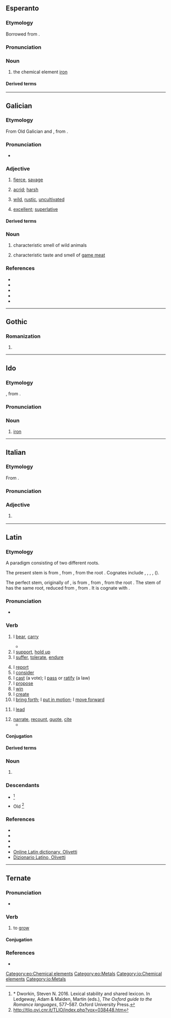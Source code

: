 {{also|Fero}}
==Esperanto==
{{wikipedia|lang=eo}}

===Etymology===
Borrowed from {{bor|eo|la|ferrum}}.

===Pronunciation===
{{eo-IPA|a=Eo-fero.ogg}}

===Noun===
{{eo-head|-}}

# the chemical element [[iron]]

====Derived terms====
{{col4|eo
|{{l|eo|ferometeorito|t=[[iron meteorite]]}}
|{{l|eo|ferŝtono|t=[[iron ore]]}}
|{{l|eo|fervojo|t=[[railroad]], [[railway]]}}
|{{l|eo|hufofero|t=horseshoe}}
}}

{{eo BRO|4}}

[[Category:eo:Chemical elements]]
[[Category:eo:Metals]]

----

==Galician==

===Etymology===
From Old Galician and {{inh|gl|roa-opt|fero}}, from {{inh|gl|la|ferus|t=wild, uncultivated}}.

===Pronunciation===
* {{IPA|gl|/ˈfɛɾo̝/}}

===Adjective===
{{gl-adj|m|f=fera}}

# [[fierce]], [[savage]]
#: {{syn|gl|bravo}}
# [[acrid]]; [[harsh]]
#: {{syn|gl|agre|bravo}}
# [[wild]], [[rustic]], [[uncultivated]]
#: {{syn|gl|agreste}}
# [[excellent]]; [[superlative]]

====Derived terms====
{{col2|gl
|feroz
|Monfero
|porco fero
}}

===Noun===
{{gl-noun|m}}

# characteristic smell of wild animals
#: {{syn|gl|bravío|bravún|ferún}}
# characteristic taste and smell of [[game meat]]
#: {{syn|gl|bravío|bravún|ferún}}

===References===
* {{R:DDGM}}
* {{R:gl:CX}}
* {{R:DDLG}}
* {{R:TILG}}
* {{R:TLPGP}}
<references/>

----

==Gothic==

===Romanization===
{{got-rom|head=fērō}}

# {{romanization of|got|𐍆𐌴𐍂𐍉}}

----

==Ido==

===Etymology===
{{io-bor|eo=fero|nodot=1}}, from {{der|io|la|ferrum}}.

===Pronunciation===
{{io-IPA}}

===Noun===
{{io-noun|-}}

# [[iron]]

[[Category:io:Chemical elements]]
[[Category:io:Metals]]

----

==Italian==

===Etymology===
From {{inh|it|la|ferum}}.

===Pronunciation===
{{it-pr|fèro}}

===Adjective===
{{it-adj}}

# {{lb|it|poetic}} {{archaic form of|it|fiero}}

----

==Latin==

===Etymology===
{{root|la|ine-pro|*bʰer-|*telh₂-|id2=bear}}
A {{glossary|suppletive}} paradigm consisting of two different roots.

The present stem is from {{inh|la|itc-pro|*ferō}}, from {{inh|la|ine-pro|*bʰéreti|t=to bear, carry}}, from the root {{m|ine-pro|*bʰer-}}. Cognates include {{cog|sa|भरति|tr=bhárati}}, {{cog|fa|بار|tr= bâr}}, {{cog|xcl|բերեմ}}, {{cog|grc|φέρω}}, {{cog|ang|beran}} ({{cog|en|bear#Etymology_2}}).

The perfect stem, originally of {{m|la|tollō}}, is from {{inh|la|itc-pro|*tetolai}}, from {{inh|la|ine-pro|*tetólh₂e|t=to be holding up}}, from the root {{m|ine-pro|*telh₂-}}. The stem of {{m|la|lātus}} has the same root, reduced from {{inh|la|itc-pro|*tlātos}}, from {{inh|la|ine-pro|*tl̥h₂tós}}. It is cognate with {{cog|en|thole|t=to endure}}.

===Pronunciation===
* {{la-IPA|ferō}}

===Verb===
{{la-verb|irreg|ferō}}

# I [[bear]], [[carry]]
#: {{syn|la|gerō|portō|vehō|efferō|trahō}}
#: {{uxi|la|partum '''ferre'''|to '''be''' with child, to  '''be''' pregnant (lit., ''to '''carry''' an offspring/fetus/embryo/one's young'')}}
#* {{Q|la|Jerome|Vulgate|Genesis|1|2|quote=Terra [[autem]] erat [[inānis]] et [[vacuus|vacua]], et [[tenebrae]] erant super [[facies|faciem]] [[abyssus|abyssī]]: et [[spīritus]] Deī [[fero|ferēbātur]] super [[aqua|aquās]].|trans=And the earth was void and empty, and darkness was upon the face of the deep; and the spirit of God '''moved''' over the waters.}}
# I [[support]], [[hold up]]
# I [[suffer]], [[tolerate]], [[endure]]
#: {{syn|la|sufferō|subeō|perferō|admittō|perpetior|recipiō|accipiō|sinō|patiō|dūrō|sustineō}}
# I [[report]]
# I [[consider]]
# I [[cast]] (a vote); I [[pass]] or [[ratify]] (a law)
# I [[propose]]
# I [[win]]
# I [[create]]
# I [[bring forth]]; I [[put in motion]]; I [[move forward]]
# {{lb|la|intransitive}} I [[lead]]
# [[narrate]], [[recount]], [[quote]], [[cite]]
#* {{Q|la|[[w:Titus Livius|Titus Livius]]|[[w:Ab Urbe Condita Libri|Ab Urbe Condita]]|I, 4|quote=[[w:Faustulus|Faustulo]] {{l|la|fuisse}} {{l|la|nomen}} '''ferunt'''|t=It is '''narrated''' that his name was Faustulus}}

====Conjugation====
{{la-conj|irreg|ferō}}

====Derived terms====
{{col4|la
|{{l|la|adferō}} / {{l|la|afferō}}
|{{l|la|auferō}}
|{{l|la|circumferō}}
|{{l|la|cōnferō}}
|{{l|la|dēferō}}
|{{l|la|differō}}
|{{l|la|efferō}}
|{{l|la|-fer}}
|{{l|la|ferculum}}
|{{l|la|fertilis}}
|{{l|la|fertus}}
|{{l|la|īnferō}}
|{{l|la|interferō}}
|{{l|la|intrōferō}}
|{{l|la|lātiō}}
|{{l|la|offerō}}
|{{l|la|perferō}}
|{{l|la|postferō}}
|{{l|la|praeferō}}
|{{l|la|praeterferor}}
|{{l|la|prōferō}}
|{{l|la|referō}}
|{{l|la|sufferō}}
|{{l|la|trānsferō}}
}}

===Noun===
{{la-noun-form|ferō}}

# {{inflection of|la|ferus||abl|s}}

===Descendants===
* {{desc|sc|ferrere}}<ref>* Dworkin, Steven N. 2016. Lexical stability and shared lexicon. In Ledgeway, Adam & Maiden, Martin (eds.), ''The Oxford guide to the Romance languages'', 577–587. Oxford University Press.</ref>
* Old {{desc|lij|ferir}}<ref>http://tlio.ovi.cnr.it/TLIO/index.php?vox=038448.htm</ref>

===References===
<references/>
* {{R:L&S}}
* {{R:Elementary Lewis}}
* {{R:Gaffiot}}
* {{R:M&A}}
* [https://www.online-latin-dictionary.com/latin-english-dictionary.php?lemma=FERO100 Online Latin dictionary, Olivetti]
* [https://www.dizionario-latino.com/dizionario-latino-italiano.php?lemma=FERO100 Dizionario Latino, Olivetti]

----

==Ternate==

===Pronunciation===
* {{IPA|tft|[ˈfe.ɾo]}}

===Verb===
{{tft-verb}}

# {{lb|tft|intransitive|of plants, etc.}} to [[grow]]

====Conjugation====
{{tft-conj}}

===References===
* {{R:tft:Hayami-Allen:2001}}